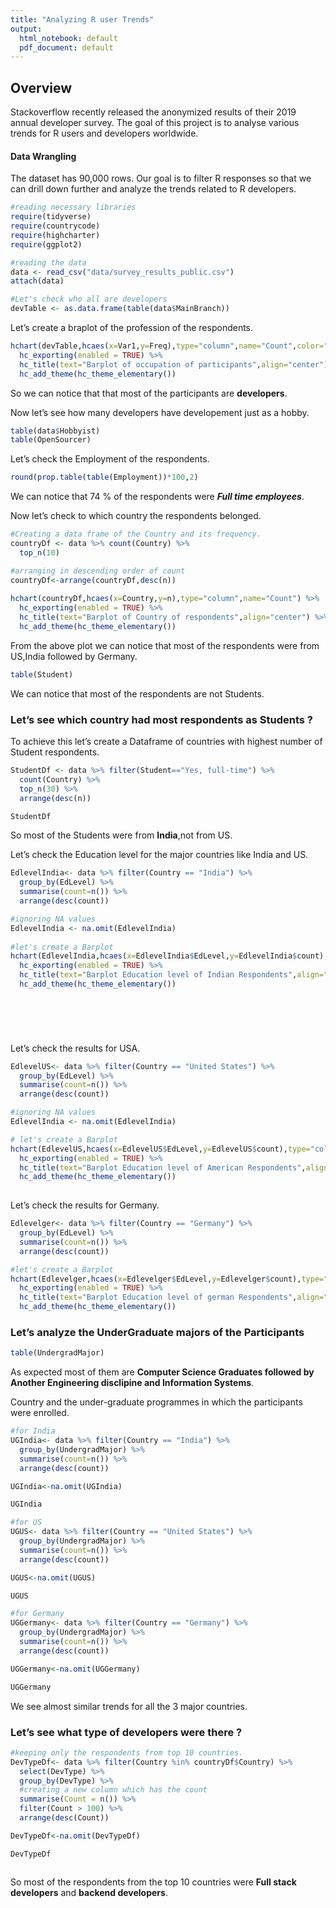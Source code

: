 ```yaml
---
title: "Analyzing R user Trends"
output:
  html_notebook: default
  pdf_document: default
---
```


## Overview

Stackoverflow recently released the anonymized results of their 2019 annual developer survey. The goal of this project is to analyse various trends for R users and developers worldwide.



#### Data Wrangling 

The dataset has 90,000 rows. Our goal is to filter R responses so that we can drill down further and analyze the trends related to R developers.

```r

#reading necessary libraries
require(tidyverse)
require(countrycode)
require(highcharter)
require(ggplot2)

#reading the data
data <- read_csv("data/survey_results_public.csv")
attach(data)

#Let's check who all are developers
devTable <- as.data.frame(table(data$MainBranch))


```

Let's create a braplot of the profession of the respondents.

```r

hchart(devTable,hcaes(x=Var1,y=Freq),type="column",name="Count",color="#9B6ED8") %>%  
  hc_exporting(enabled = TRUE) %>%
  hc_title(text="Barplot of occupation of participants",align="center") %>%
  hc_add_theme(hc_theme_elementary()) 


```

So we can notice that that most of the participants are <b>developers</b>.


Now let's see how many developers have developement just as a hobby.
```r

table(data$Hobbyist)
table(OpenSourcer)

```


Let's check the Employment of the respondents.

```r

round(prop.table(table(Employment))*100,2)

```
We can notice that 74 % of the respondents were ***Full time employees***.


Now let's check to which country the respondents belonged.

```r

#Creating a data frame of the Country and its frequency.
countryDf <- data %>% count(Country) %>% 
  top_n(10)

#arranging in descending order of count
countryDf<-arrange(countryDf,desc(n))
  
hchart(countryDf,hcaes(x=Country,y=n),type="column",name="Count") %>%  
  hc_exporting(enabled = TRUE) %>%
  hc_title(text="Barplot of Country of respondents",align="center") %>%
  hc_add_theme(hc_theme_elementary()) 

```
From the above plot we can notice that most of the respondents were from US,India followed by Germany.

```r
table(Student)

```
We can notice that most of the respondents are not Students.


### Let's see which country had most respondents as Students ?

To achieve this let's create a Dataframe of countries with highest number of Student respondents.

```r

StudentDf <- data %>% filter(Student=="Yes, full-time") %>% 
  count(Country) %>% 
  top_n(30) %>% 
  arrange(desc(n))

StudentDf


```
So most of the Students were from __India__,not from US.


Let's check the Education level for the major countries like India and US.
```r


EdlevelIndia<- data %>% filter(Country == "India") %>% 
  group_by(EdLevel) %>% 
  summarise(count=n()) %>% 
  arrange(desc(count))

#ignoring NA values
EdlevelIndia <- na.omit(EdlevelIndia)
  
#let's create a Barplot
hchart(EdlevelIndia,hcaes(x=EdlevelIndia$EdLevel,y=EdlevelIndia$count),type="column",color="red",name="Count") %>%  
  hc_exporting(enabled = TRUE) %>%
  hc_title(text="Barplot Education level of Indian Respondents",align="center") %>%
  hc_add_theme(hc_theme_elementary()) 


  
  



```
Let's check the results for USA.


```r

EdlevelUS<- data %>% filter(Country == "United States") %>% 
  group_by(EdLevel) %>% 
  summarise(count=n()) %>% 
  arrange(desc(count))

#ignoring NA values
EdlevelIndia <- na.omit(EdlevelIndia)

# let's create a Barplot
hchart(EdlevelUS,hcaes(x=EdlevelUS$EdLevel,y=EdlevelUS$count),type="column",color="Green",name="Count") %>%  
  hc_exporting(enabled = TRUE) %>%
  hc_title(text="Barplot Education level of American Respondents",align="center") %>%
  hc_add_theme(hc_theme_elementary()) 
  
```


Let's check the results for Germany.

```r

Edlevelger<- data %>% filter(Country == "Germany") %>% 
  group_by(EdLevel) %>% 
  summarise(count=n()) %>% 
  arrange(desc(count))

#let's create a Barplot
hchart(Edlevelger,hcaes(x=Edlevelger$EdLevel,y=Edlevelger$count),type="column",color="purple",name="Count") %>%  
  hc_exporting(enabled = TRUE) %>%
  hc_title(text="Barplot Education level of german Respondents",align="center") %>%
  hc_add_theme(hc_theme_elementary()) 
```

### Let's analyze the UnderGraduate majors of the Participants


```r

table(UndergradMajor)

```

As expected most of them are __Computer Science Graduates followed by Another Engineering disclipine and Information Systems__.



Country and the under-graduate programmes in which the participants were enrolled.


```r

#for India
UGIndia<- data %>% filter(Country == "India") %>% 
  group_by(UndergradMajor) %>% 
  summarise(count=n()) %>% 
  arrange(desc(count))

UGIndia<-na.omit(UGIndia)

UGIndia

#for US
UGUS<- data %>% filter(Country == "United States") %>% 
  group_by(UndergradMajor) %>% 
  summarise(count=n()) %>% 
  arrange(desc(count))

UGUS<-na.omit(UGUS)

UGUS

#for Germany
UGGermany<- data %>% filter(Country == "Germany") %>% 
  group_by(UndergradMajor) %>% 
  summarise(count=n()) %>% 
  arrange(desc(count))

UGGermany<-na.omit(UGGermany)

UGGermany

```

We see almost similar trends for all the 3 major countries.


### Let's see what type of developers were there ?


```r

#keeping only the respondents from top 10 countries.
DevTypeDf<- data %>% filter(Country %in% countryDf$Country) %>% 
  select(DevType) %>% 
  group_by(DevType) %>% 
  #creating a new column which has the count
  summarise(Count = n()) %>% 
  filter(Count > 100) %>% 
  arrange(desc(Count))

DevTypeDf<-na.omit(DevTypeDf)

DevTypeDf



```

So most of the respondents from the top 10 countries were __Full stack developers__ and __backend developers__.

